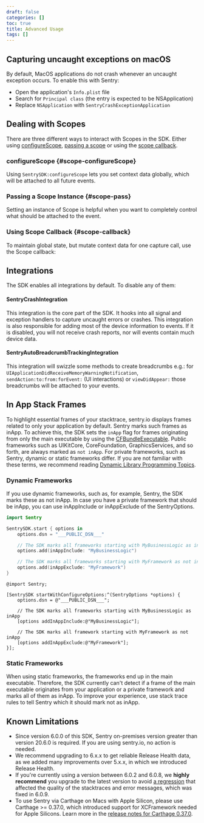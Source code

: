```yaml
---
draft: false
categories: []
toc: true
title: Advanced Usage
tags: []
---
```


## Capturing uncaught exceptions on macOS

By default, MacOS applications do not crash whenever an uncaught exception occurs. To enable this with Sentry:

- Open the application's `Info.plist` file
- Search for `Principal class` (the entry is expected to be NSApplication)
- Replace `NSApplication` with `SentryCrashExceptionApplication`

## Dealing with Scopes

There are three different ways to interact with Scopes in the SDK. Either using [configureScope](#scope-configureScope), [passing a scope](#scope-pass) or using the [scope callback](#scope-callback).

### configureScope {#scope-configureScope}

Using `SentrySDK:configureScope` lets you set context data globally, which will be attached to all future events.

<PlatformContent includePath="configure-scope" />

### Passing a Scope Instance {#scope-pass}

Setting an instance of Scope is helpful when you want to completely control what should be attached to the event.

<PlatformContent includePath="cocoa/pass-scope" />

### Using Scope Callback {#scope-callback}

To maintain global state, but mutate context data for one capture call, use the Scope callback:

<PlatformContent includePath="cocoa/scope-callback" />

## Integrations

The SDK enables all integrations by default. To disable any of them:

<PlatformContent includePath="cocoa/integrations" />

#### SentryCrashIntegration

This integration is the core part of the SDK. It hooks into all signal and exception handlers to capture uncaught errors or crashes. This integration is also responsible for adding most of the device information to events. If it is disabled, you will not receive crash reports, nor will events contain much device data.

#### SentryAutoBreadcrumbTrackingIntegration

This integration will swizzle some methods to create breadcrumbs e.g.: for `UIApplicationDidReceiveMemoryWarningNotification`, `sendAction:to:from:forEvent:` (UI interactions) or `viewDidAppear:` those breadcrumbs will be attached to your events.

## In App Stack Frames

To highlight essential frames of your stacktrace, sentry.io displays frames related to only your application by default. Sentry marks such frames as inApp.
To achieve this, the SDK sets the `inApp` flag for frames originating from only the main executable by using the [CFBundleExecutable].
Public frameworks such as UIKitCore, CoreFoundation, GraphicsServices, and so forth, are always marked as `not inApp`.
For private frameworks, such as Sentry, dynamic or static frameworks differ. If you are not familiar with these terms, we recommend
reading [Dynamic Library Programming Topics].

[CFBundleExecutable]: https://developer.apple.com/documentation/bundleresources/information_property_list/cfbundleexecutable
[Dynamic Library Programming Topics]: https://developer.apple.com/library/archive/documentation/DeveloperTools/Conceptual/DynamicLibraries/000-Introduction/Introduction.html

### Dynamic Frameworks

If you use dynamic frameworks, such as, for example, Sentry, the SDK marks these as not inApp. In case you have a private framework that should be inApp,
you can use <PlatformLink to="/configuration/options/#in-app-include">inAppInclude</PlatformLink> or <PlatformLink to="/configuration/options/#in-app-exclude">inAppExclude</PlatformLink> of the SentryOptions.



```swift {tabTitle:Swift}
import Sentry

SentrySDK.start { options in
    options.dsn = "___PUBLIC_DSN___"

    // The SDK marks all frameworks starting with MyBusinessLogic as inApp
    options.add(inAppInclude: "MyBusinessLogic")

    // The SDK marks all frameworks starting with MyFramework as not inApp
    options.add(inAppExclude: "MyFramework")
}
```

```objc {tabTitle:Objective-C}
@import Sentry;

[SentrySDK startWithConfigureOptions:^(SentryOptions *options) {
    options.dsn = @"___PUBLIC_DSN___";

    // The SDK marks all frameworks starting with MyBusinessLogic as inApp
    [options addInAppInclude:@"MyBusinessLogic"];

    // The SDK marks all framework starting with MyFramework as not inApp
    [options addInAppExclude:@"MyFramework"];
}];
```

### Static Frameworks

When using static frameworks, the frameworks end up in the main executable. Therefore, the SDK currently can't detect if a frame of the main executable
originates from your application or a private framework and marks all of them as inApp. To improve your experience, use <PlatformLink to="/data-management/event-grouping/stack-trace-rules/#mark-in-app-frames">stack trace rules</PlatformLink> to tell Sentry which it should mark not as inApp.

## Known Limitations

- Since version 6.0.0 of this SDK, Sentry on-premises version greater than version 20.6.0 is required. If you are using sentry.io, no action is needed.
- We recommend upgrading to 6.x.x to get reliable <PlatformLink to="/configuration/releases/">Release Health</PlatformLink> data,
as we added many improvements over 5.x.x, in which we introduced Release Health.
- If you're currently using a version between 6.0.2 and 6.0.8, we **highly recommend** you upgrade to the latest version to avoid [a regression](https://github.com/getsentry/sentry-cocoa/pull/786) that affected the quality of the stacktraces and error messages, which was fixed in 6.0.9.
- To use Sentry via Carthage on Macs with Apple Silicon, please use Carthage >= 0.37.0, which introduced support for XCFramework needed for Apple Silicons. Learn more in the [release notes for Carthage 0.37.0](https://github.com/Carthage/Carthage/releases/tag/0.37.0).
